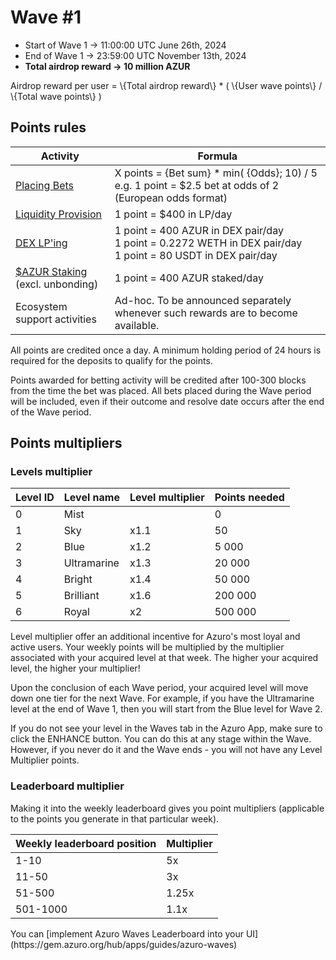 
# Wave #1

- Start of Wave 1 → 11:00:00 UTC June 26th, 2024
- End of Wave 1 → 23:59:00 UTC November 13th, 2024
- **Total airdrop reward → 10 million AZUR**

<Callout type="info">
Airdrop reward per user = 
\{Total airdrop reward\} * ( \{User wave points\}  / \{Total wave points\} )
</Callout>

## Points rules

| Activity | Formula |
| --- | --- |
| [Placing Bets](https://azuro.org/ecosystem) | Х points =  \{Bet sum\} * min( \{Odds\}; 10) / 5<br />e.g. 1 point = \$2.5 bet at odds of 2 (European odds format) |
| [Liquidity Provision](https://azuro.org/app/liquidity) | 1 point = \$400 in LP/day |
| [DEX LP'ing](https://azuro.org/app/dex-farming) | 1 point = 400 AZUR in DEX pair/day<br />1 point = 0.2272 WETH in DEX pair/day<br />1 point = 80 USDT in DEX pair/day |
| [\$AZUR Staking](https://azuro.org/app/staking)<br />(excl. unbonding) | 1 point = 400 AZUR staked/day |
| Ecosystem support activities | Ad-hoc. To be announced separately whenever such rewards are to become available. |

All points are credited once a day. A minimum holding period of 24 hours is required for the deposits to qualify for the points.

Points awarded for betting activity will be credited after 100-300 blocks from the time the bet was placed. All bets placed during the Wave period will be included, even if their outcome and resolve date occurs after the end of the Wave period.

## Points multipliers

### Levels multiplier

| Level ID | Level name | Level multiplier | Points needed |
| --- | --- | --- | --- |
| 0 | Mist |  | 0 |
| 1 | Sky | x1.1 | 50 |
| 2 | Blue | x1.2 | 5 000 |
| 3 | Ultramarine | x1.3 | 20 000 |
| 4 | Bright | x1.4 | 50 000 |
| 5 | Brilliant | x1.6 | 200 000 |
| 6 | Royal | x2 | 500 000 |

Level multiplier offer an additional incentive for Azuro's most loyal and active users. Your weekly points will be multiplied by the multiplier associated with your acquired level at that week. The higher your acquired level, the higher your multiplier!

Upon the conclusion of each Wave period, your acquired level will move down one tier for the next Wave. For example, if you have the Ultramarine level at the end of Wave 1, then you will start from the Blue level for Wave 2.

<Callout type="warning">
If you do not see your level in the Waves tab in the Azuro App, make sure to click the ENHANCE button. You can do this at any stage within the Wave.
However, if you never do it and the Wave ends - you will not have any Level Multiplier points.
</Callout>

### Leaderboard multiplier

Making it into the weekly leaderboard gives you point multipliers (applicable to the points you generate in that particular week).

| Weekly leaderboard position | Multiplier |
| --- | --- |
| 1-10 | 5x |
| 11-50 | 3x |
| 51-500 | 1.25x |
| 501-1000 | 1.1x |

<Callout type="feature">
You can [implement Azuro Waves Leaderboard into your UI](https://gem.azuro.org/hub/apps/guides/azuro-waves)
</Callout>